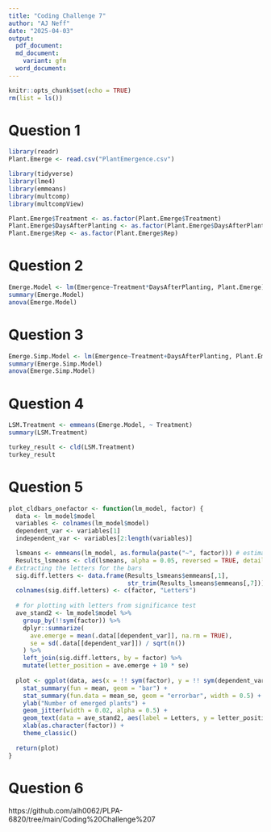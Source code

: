 ```yaml
---
title: "Coding Challenge 7"
author: "AJ Neff"
date: "2025-04-03"
output: 
  pdf_document:
  md_document:
    variant: gfm
  word_document:
---
```


```r
knitr::opts_chunk$set(echo = TRUE)
rm(list = ls())
```

# Question 1
```r
library(readr)
Plant.Emerge <- read.csv("PlantEmergence.csv")
```

```r
library(tidyverse)
library(lme4)
library(emmeans)
library(multcomp)
library(multcompView)
```

```r
Plant.Emerge$Treatment <- as.factor(Plant.Emerge$Treatment)
Plant.Emerge$DaysAfterPlanting <- as.factor(Plant.Emerge$DaysAfterPlanting)
Plant.Emerge$Rep <- as.factor(Plant.Emerge$Rep)
```

# Question 2
```r
Emerge.Model <- lm(Emergence~Treatment*DaysAfterPlanting, Plant.Emerge)
summary(Emerge.Model)
anova(Emerge.Model)
```
# Question 3
```r
Emerge.Simp.Model <- lm(Emergence~Treatment+DaysAfterPlanting, Plant.Emerge)
summary(Emerge.Simp.Model)
anova(Emerge.Simp.Model)
```

# Question 4
```r
LSM.Treatment <- emmeans(Emerge.Model, ~ Treatment)
summary(LSM.Treatment)
```
```r
turkey_result <- cld(LSM.Treatment)
turkey_result
```

# Question 5
```r
plot_cldbars_onefactor <- function(lm_model, factor) {
  data <- lm_model$model
  variables <- colnames(lm_model$model)
  dependent_var <- variables[1]
  independent_var <- variables[2:length(variables)]

  lsmeans <- emmeans(lm_model, as.formula(paste("~", factor))) # estimate lsmeans 
  Results_lsmeans <- cld(lsmeans, alpha = 0.05, reversed = TRUE, details = TRUE, Letters = letters) # contrast with Tukey adjustment by default.
# Extracting the letters for the bars
  sig.diff.letters <- data.frame(Results_lsmeans$emmeans[,1], 
                                 str_trim(Results_lsmeans$emmeans[,7]))
  colnames(sig.diff.letters) <- c(factor, "Letters")
  
  # for plotting with letters from significance test
  ave_stand2 <- lm_model$model %>%
    group_by(!!sym(factor)) %>%
    dplyr::summarize(
      ave.emerge = mean(.data[[dependent_var]], na.rm = TRUE),
      se = sd(.data[[dependent_var]]) / sqrt(n())
    ) %>%
    left_join(sig.diff.letters, by = factor) %>%
    mutate(letter_position = ave.emerge + 10 * se)
  
  plot <- ggplot(data, aes(x = !! sym(factor), y = !! sym(dependent_var))) + 
    stat_summary(fun = mean, geom = "bar") +
    stat_summary(fun.data = mean_se, geom = "errorbar", width = 0.5) +
    ylab("Number of emerged plants") + 
    geom_jitter(width = 0.02, alpha = 0.5) +
    geom_text(data = ave_stand2, aes(label = Letters, y = letter_position), size = 5) +
    xlab(as.character(factor)) +
    theme_classic()
  
  return(plot)
}
```

# Question 6

https://github.com/alh0062/PLPA-6820/tree/main/Coding%20Challenge%207
